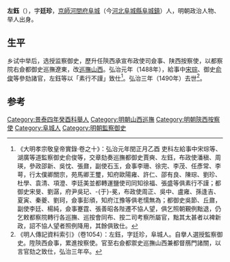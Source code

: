 '''左鈺'''（{{bd|？||1490年||Z}}），字'''廷珍'''，[[京師|京師]][[河間府|河間府]][[阜城|阜城]]（今[[河北|河北]][[阜城縣|阜城縣]][[阜城鎮|阜城鎮]]）人，明朝政治人物、举人出身。

==生平==
乡试中举后，选授监察御史，歷升任陝西承宣布政使司僉事、陕西按察使，以都察院右僉都御史巡撫遼東，改[[山西巡撫|巡撫山西]]。弘治元年（1488年），給事中[[宋琮_(成化進士)|宋琮]]、御史[[俞俊_(成化壬辰進士)|俞俊]]等參劾諸官，左鈺等以「素行不謹」致仕<ref>《大明孝宗敬皇帝實錄·卷之十》：弘治元年閏正月乙酉 吏科左給事中宋琮等、湖廣等道監察御史俞俊等，交章劾奏巡撫都御史賈奭、左鈺，布政使潘稹、周瑛，參政邵新、吳忱、張鼐，副使石玉，僉事李珊、徐完、李茂、任彥常、李萼，行太僕卿關宗，苑馬卿王璽，知府歐陽雍、許仁、邵有良、陳琮、劉珍、杜學、袁清、項澄、李廷美並都轉運鹽使司同知徐福、張盛等俱素行不謹；都御史宋旻、劉潺，府尹吳玘、-{于}-冕，布政使周正、吳中、盧雍、孫逢吉、夏寅、秦夔、劉珂，僉事彭頎，知府江豫等俱老懦無為；都御史吳節、丘鼐，副使李廷、楊純，僉事蹇霆、張善昭各陛遷不協人望，俱乞照朝覲例黜退，仍乞敕都察院轉行各巡撫、巡按會同布、按二司考察所屬官，黜其太甚者以裨新政，詔不協人望者照例降用，其餘俱致仕。</ref>。弘治三年（1490年）去世<ref>《明人傳記資料索引》（卷1054）：左鈺，字廷珍，阜城人。自擧人選授監察御史。陞陝西僉事，累進按察使。官至右僉都禦史巡撫山西兼都督鴈門諸關，以言官劾之致仕，弘治三年卒。</ref>。

==参考==
{{reflist}}

{{DEFAULTSORT:Zuo左}}
[[Category:景泰四年癸酉科舉人|Category:景泰四年癸酉科舉人]]
[[Category:明朝山西巡撫|Category:明朝山西巡撫]]
[[Category:明朝陝西按察使|Category:明朝陝西按察使]]
[[Category:阜城人|Category:阜城人]]
[[Category:明朝監察御史|Category:明朝監察御史]]